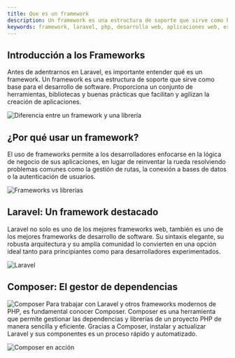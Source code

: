 ```yaml
---
title: Que es un framework
description: Un framework es una estructura de soporte que sirve como base para el desarrollo de software. En el contexto de Laravel, un framework PHP es una colección de herramientas y bibliotecas que facilitan la creación de aplicaciones web.
keywords: framework, laravel, php, desarrollo web, aplicaciones web, estructura de soporte, herramientas, bibliotecas
---
```


## Introducción a los Frameworks

Antes de adentrarnos en Laravel, es importante entender qué es un framework. Un framework es una estructura de soporte que sirve como base para el desarrollo de software. Proporciona un conjunto de herramientas, bibliotecas y buenas prácticas que facilitan y agilizan la creación de aplicaciones.

![Diferencia entre un framework y una librería](https://i.pinimg.com/originals/3c/9f/ff/3c9fffc1105e2c08bd0e3aff78764fe1.png)

## ¿Por qué usar un framework?

El uso de frameworks permite a los desarrolladores enfocarse en la lógica de negocio de sus aplicaciones, en lugar de reinventar la rueda resolviendo problemas comunes como la gestión de rutas, la conexión a bases de datos o la autenticación de usuarios.

![Frameworks vs librerías](https://designenterprisestudio.com/wp-content/uploads/2022/05/framework-vs-library.png)

## Laravel: Un framework destacado

Laravel no solo es uno de los mejores frameworks web, también es uno de los mejores frameworks de desarrollo de software. Su sintaxis elegante, su robusta arquitectura y su amplia comunidad lo convierten en una opción ideal tanto para principiantes como para desarrolladores experimentados.

![Laravel](https://www.tekkiwebsolutions.com/wp-content/uploads/Laravel-Framework-banner-1024x576.jpg)

## Composer: El gestor de dependencias
![Composer](https://phpgrid.com/wp-content/uploads/2023/01/php-composer.png)
Para trabajar con Laravel y otros frameworks modernos de PHP, es fundamental conocer Composer. Composer es una herramienta que permite gestionar las dependencias y librerías de un proyecto PHP de manera sencilla y eficiente. Gracias a Composer, instalar y actualizar Laravel y sus componentes es un proceso rápido y automatizado.

![Composer en acción](https://cdn.educba.com/academy/wp-content/uploads/2024/04/PHP-Composer.png)  


